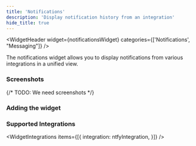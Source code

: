 ```yaml
---
title: 'Notifications'
description: 'Display notification history from an integration'
hide_title: true
---
```




<WidgetHeader
  widget={notificationsWidget}
  categories={['Notifications', "Messaging"]}
/>

The notifications widget allows you to display notifications from various integrations in a unified view.

### Screenshots

{/* TODO: We need screenshots */}

### Adding the widget

<AddingWidget />

### Supported Integrations

<WidgetIntegrations items={[{
    integration: ntfyIntegration,
}]} />